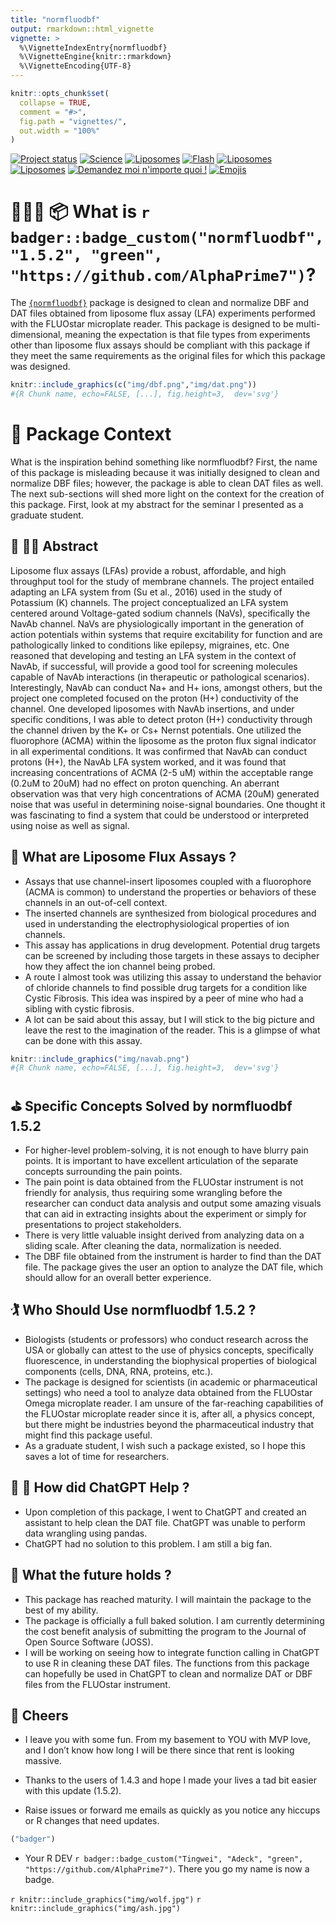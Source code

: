 ```yaml
---
title: "normfluodbf"
output: rmarkdown::html_vignette
vignette: >
  %\VignetteIndexEntry{normfluodbf}
  %\VignetteEngine{knitr::rmarkdown}
  %\VignetteEncoding{UTF-8}
---
```


```r
knitr::opts_chunk$set(
  collapse = TRUE,
  comment = "#>",
  fig.path = "vignettes/",
  out.width = "100%"
)
```

[![Project status](https://www.repostatus.org/badges/latest/concept.svg)](https://alphaprime7.github.io/normfluodbf/articles/normfluodbf.html) [![Science](https://img.shields.io/badge/Experiment-Bioinformatics-green)](https://github.com/AlphaPrime7/normfluodbf) [![Liposomes](https://img.shields.io/badge/Liposome%20Flux%20Assays-8A2BE2)](https://pubmed.ncbi.nlm.nih.gov/27091997/) [![Flash](https://img.shields.io/badge/Sodium%20Voltage%20Gated%20Channels-84E32B)](https://www.sigmaaldrich.com/US/en/technical-documents/protocol/research-and-disease-areas/cell-signaling/ion-channel-flux-assays-and-protocols) [![Liposomes](https://img.shields.io/badge/FLUOstar-DBFs%20and%20DATs-2E2BE3)](https://github.com/AlphaPrime7/normfluodbf) [![Liposomes](https://img.shields.io/badge/Pharma%20-E32BE0)](https://www.sigmaaldrich.com/US/en/technical-documents/protocol/research-and-disease-areas/cell-signaling/ion-channel-flux-assays-and-protocols) [![Demandez moi n\'importe quoi !](https://img.shields.io/badge/Demandez%20moi-n'%20importe%20quoi-1abc9c.svg)](mailto:awesome.tingwei@outlook.com) [![Emojis](https://img.shields.io/badge/Love-Emojis%20-E32BE0)](https://emojipedia.org/)

# 👨🏾‍💻 📦 What is `r badger::badge_custom("normfluodbf", "1.5.2", "green", "https://github.com/AlphaPrime7")`?

The [`{normfluodbf}`](https://github.com/AlphaPrime7/normfluodbf) package is designed to clean and normalize DBF and DAT files obtained from liposome flux assay (LFA) experiments performed with the FLUOstar microplate reader. This package is designed to be multi-dimensional, meaning the expectation is that file types from experiments other than liposome flux assays should be compliant with this package if they meet the same requirements as the original files for which this package was designed.

```r
knitr::include_graphics(c("img/dbf.png","img/dat.png"))
#{R Chunk name, echo=FALSE, [...], fig.height=3,  dev='svg'}
```

# 💊 Package Context

What is the inspiration behind something like normfluodbf? First, the name of this package is misleading because it was initially designed to clean and normalize DBF files; however, the package is able to clean DAT files as well. The next sub-sections will shed more light on the context for the creation of this package. First, look at my abstract for the seminar I presented as a graduate student.

## 🧬 👨‍🔬 Abstract

Liposome flux assays (LFAs) provide a robust, affordable, and high throughput tool for the study of membrane channels. The project entailed adapting an LFA system from (Su et al., 2016) used in the study of Potassium (K) channels. The project conceptualized an LFA system centered around Voltage-gated sodium channels (NaVs), specifically the NavAb channel. NaVs are physiologically important in the generation of action potentials within systems that require excitability for function and are pathologically linked to conditions like epilepsy, migraines, etc. One reasoned that developing and testing an LFA system in the context of NavAb, if successful, will provide a good tool for screening molecules capable of NavAb interactions (in therapeutic or pathological scenarios). Interestingly, NavAb can conduct Na+ and H+ ions, amongst others, but the project one completed focused on the proton (H+) conductivity of the channel. One developed liposomes with NavAb insertions, and under specific conditions, I was able to detect proton (H+) conductivity through the channel driven by the K+ or Cs+ Nernst potentials. One utilized the fluorophore (ACMA) within the liposome as the proton flux signal indicator in all experimental conditions. It was confirmed that NavAb can conduct protons (H+), the NavAb LFA system worked, and it was found that increasing concentrations of ACMA (2-5 uM) within the acceptable range (0.2uM to 20uM) had no effect on proton quenching. An aberrant observation was that very high concentrations of ACMA (20uM) generated noise that was useful in determining noise-signal boundaries. One thought it was fascinating to find a system that could be understood or interpreted using noise as well as signal.

## 🧪 What are Liposome Flux Assays ?

-   Assays that use channel-insert liposomes coupled with a fluorophore (ACMA is common) to understand the properties or behaviors of these channels in an out-of-cell context.
-   The inserted channels are synthesized from biological procedures and used in understanding the electrophysiological properties of ion channels.
-   This assay has applications in drug development. Potential drug targets can be screened by including those targets in these assays to decipher how they affect the ion channel being probed.
-   A route I almost took was utilizing this assay to understand the behavior of chloride channels to find possible drug targets for a condition like Cystic Fibrosis. This idea was inspired by a peer of mine who had a sibling with cystic fibrosis.
-   A lot can be said about this assay, but I will stick to the big picture and leave the rest to the imagination of the reader. This is a glimpse of what can be done with this assay.

```r
knitr::include_graphics("img/navab.png")
#{R Chunk name, echo=FALSE, [...], fig.height=3,  dev='svg'}
```

## ⛳ Specific Concepts Solved by normfluodbf 1.5.2
-   For higher-level problem-solving, it is not enough to have blurry pain points. It is important to have excellent articulation of the separate concepts surrounding the pain points.
-   The pain point is data obtained from the FLUOstar instrument is not friendly for analysis, thus requiring some wrangling before the researcher can conduct data analysis and output some amazing visuals that can aid in extracting insights about the experiment or simply for presentations to project stakeholders.
-   There is very little valuable insight derived from analyzing data on a sliding scale. After cleaning the data, normalization is needed.
-   The DBF file obtained from the instrument is harder to find than the DAT file. The package gives the user an option to analyze the DAT file, which should allow for an overall better experience.

## 🏌️ Who Should Use normfluodbf 1.5.2 ?

-   Biologists (students or professors) who conduct research across the USA or globally can attest to the use of physics concepts, specifically fluorescence, in understanding the biophysical properties of biological components (cells, DNA, RNA, proteins, etc.).
-   The package is designed for scientists (in academic or pharmaceutical settings) who need a tool to analyze data obtained from the FLUOstar Omega microplate reader. I am unsure of the far-reaching capabilities of the FLUOstar microplate reader since it is, after all, a physics concept, but there might be industries beyond the pharmaceutical industry that might find this package useful.
-   As a graduate student, I wish such a package existed, so I hope this saves a lot of time for researchers.

## 🤖 💩 How did ChatGPT Help ?

-   Upon completion of this package, I went to ChatGPT and created an assistant to help clean the DAT file. ChatGPT was unable to perform data wrangling using pandas.
-   ChatGPT had no solution to this problem. I am still a big fan.

## 🔮 What the future holds ?

-   This package has reached maturity. I will maintain the package to the best of my ability.
-   The package is officially a full baked solution. I am currently determining the cost benefit analysis of submitting the program to the Journal of Open Source Software (JOSS).
-   I will be working on seeing how to integrate function calling in ChatGPT to use R in cleaning these DAT files. The functions from this package can hopefully be used in ChatGPT to clean and normalize DAT or DBF files from the FLUOstar instrument.

## 🍻 Cheers

-   I leave you with some fun. From my basement to YOU with MVP love, and I don't know how long I will be there since that rent is looking massive.

-   Thanks to the users of 1.4.3 and hope I made your lives a tad bit easier with this update (1.5.2).

-   Raise issues or forward me emails as quickly as you notice any hiccups or R changes that need updates. 

```r
("badger")
```

-   Your R DEV `r badger::badge_custom("Tingwei", "Adeck", "green", "https://github.com/AlphaPrime7")`. There you go my name is now a badge.

`r knitr::include_graphics("img/wolf.jpg")`
`r knitr::include_graphics("img/ash.jpg")`
